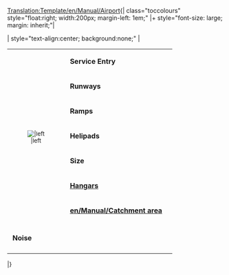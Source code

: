 <noinclude>[[Translation:Template/en/Manual/Airport]]</noinclude>{| class="toccolours" style="float:right; width:200px; margin-left: 1em;"
|+ style="font-size: large; margin: inherit;"|'''{{{Fullname}}}'''

| style="text-align:center; background:none;" |
{| class="toccolours"
|rowspan="8" style="text-align:center; font-size:smaller;"|[[File:{{{image}}}|{{{imagewidth}}}|left]]
|&nbsp;'''Service Entry''' || {{{Entry}}}
|-
|&nbsp;'''Runways''' || {{{Runways}}}
|-
|&nbsp;'''Ramps''' || {{{Ramps}}}
|-
|&nbsp;'''Helipads''' || {{{Heli}}}
|-
|&nbsp;'''Size''' || {{{size}}}
|-
|&nbsp;'''[[en/Manual/Depots|Hangars]]''' || {{{hangars}}}
|-
|&nbsp;'''[[en/Manual/Catchment area]]''' || {{{catchment}}}
|-
|-
|&nbsp;'''Noise''' || {{{noise}}}
|-
|}

|}